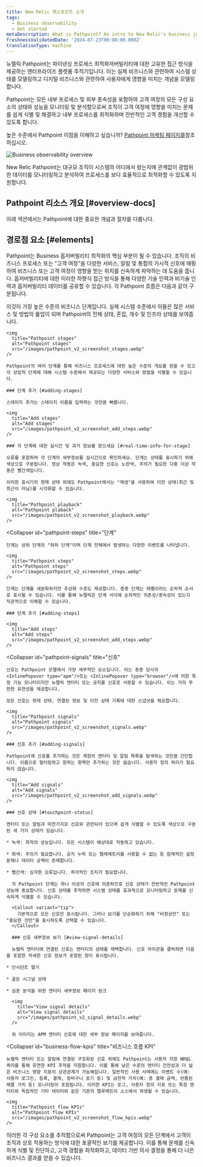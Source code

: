 ```yaml
---
title: New Relic 패스포인트 소개
tags:
  - Business observability
  - Get started
metaDescription: What is Pathpoint? An intro to New Relic's business journey observability.
freshnessValidatedDate: '2024-07-23T00:00:00.000Z'
translationType: machine
---
```


뉴렐릭 Pathpoint는 파이낸싱 프로세스 최적화저버빌리티에 대한 고유한 접근 방식을 제공하는 엔터프라이즈 플랫폼 추적기입니다. 이는 실제 비즈니스와 관련하여 시스템 상태를 모델링하고 디지털 비즈니스와 관련하여 사용자에게 영향을 미치는 개념을 모델링합니다.

Pathpoint는 모든 내부 프로세스 및 외부 종속성을 포함하여 고객 여정의 모든 구성 요소의 상태와 성능을 모니터링 및 분석함으로써 조직이 고객 여정에 영향을 미치는 문제를 쉽게 식별 및 해결하고 내부 프로세스를 최적화하며 전반적인 고객 경험을 개선할 수 있도록 합니다.

높은 수준에서 Pathpoint 이점을 이해하고 싶습니까? [Pathpoint 마케팅 페이지를](https://newrelic.com/platform/pathpoint)참조하십시오.

<img
  title="Business observability overview"
  alt="Business observability overview"
  src="/images/business-observability_diagram_NR-biz-obs-overview.webp"
/>

<figcaption>
  New Relic Pathpoint는 대규모 조직이 시스템의 어디에서 왔는지에 관계없이 광범위한 데이터를 모니터링하고 분석하여 프로세스를 보다 효율적으로 최적화할 수 있도록 지원합니다.
</figcaption>

## Pathpoint 리소스 개요 [#overview-docs]

아래 섹션에서는 Pathpoint에 대한 중요한 개념과 절차를 다룹니다.

## 경로점 요소 [#elements]

Pathpoint는 Business 옵저버빌리티 최적화의 핵심 부분이 될 수 있습니다. 조직의 비즈니스 프로세스 또는 "고객 여정"을 다양한 서비스, 알림 및 통합의 가시적 신호에 매핑하여 비즈니스 또는 고객 여정이 영향을 받는 위치를 신속하게 파악하는 데 도움을 줍니다. 옵저버빌리티에 대한 이러한 하향식 접근 방식을 통해 다양한 기술 인력과 비기술 인력과 옵저버빌리티 데이터를 공유할 수 있습니다. 각 Pathpoint 흐름은 다음과 같이 구분됩니다.

<CollapserGroup>
  <Collapser
    id="pathpoint-stages"
    title="스테이지"
  >
    이것이 가장 높은 수준의 비즈니스 단계입니다. 실제 시스템 수준에서 이들은 많은 서비스 및 방법의 롤업이 되며 Pathpoint의 전체 상태, 혼잡, 개수 및 인프라 상태를 보여줍니다.

    <img
      title="Pathpoint stages"
      alt="Pathpoint stages"
      src="/images/pathpoint_v2_screenshot_stages.webp"
    />

    Pathpoint의 여러 단계를 통해 비즈니스 프로세스에 대한 높은 수준의 개요를 얻을 수 있고 각 상업적 단계에 대해 시스템 수준에서 제공되는 다양한 서비스와 방법을 식별할 수 있습니다.

    ### 단계 추가 [#adding-stages]

    스테이지 추가는 스테이지 이름을 입력하는 것만큼 빠릅니다.

    <img
      title="Add stages"
      alt="Add stages"
      src="/images/pathpoint_v2_screenshot_add_steps.webp"
    />

    ### 각 단계에 대한 실시간 및 과거 정보를 얻으세요 [#real-time-info-for-stage]

    오류를 포함하여 각 단계의 세부정보를 실시간으로 확인하세요. 단계는 상태를 표시하기 위해 색상으로 구분됩니다. 정상 작동은 녹색, 중요한 신호는 노란색, 주의가 필요한 다중 이상 작동은 빨간색입니다.

    이러한 표시기의 현재 상태 외에도 Pathpoint에서는 "재생"을 사용하여 이전 상태(최근 및 최근이 아님)를 시각화할 수 있습니다.

    <img
      title="Pathpoint playback"
      alt="Pathpoint plaback"
      src="/images/pathpoint_v2_screenshot_playback.webp"
    />
  </Collapser>

  <Collapser
    id="pathpoint-steps"
    title="단계"
  >
    단계는 상위 단계의 "하위 단계"이며 단계 전체에서 발생하는 다양한 이벤트를 나타냅니다.

    <img
      title="Pathpoint steps"
      alt="Pathpoint steps"
      src="/images/pathpoint_v2_screenshot_steps.webp"
    />

    단계는 단계를 세분화하지만 추상화 수준도 제공합니다. 종종 단계는 레벨이라는 순차적 순서로 표시될 수 있습니다. 이를 통해 뉴렐릭은 단계 사이에 순차적인 의존성/종속성이 있는지 직관적으로 이해할 수 있습니다.

    ### 단계 추가 [#adding-steps]

    <img
      title="Add steps"
      alt="Add steps"
      src="/images/pathpoint_v2_screenshot_add_steps.webp"
    />
  </Collapser>

  <Collapser
    id="pathpoint-signals"
    title="신호"
  >
    신호는 Pathpoint 모델에서 가장 세부적인 요소입니다. 이는 종종 당사의 <InlinePopover type="apm"/>또는 <InlinePopover type="browser"/>에 의한 특정 기능 모니터이지만 뉴렐릭 엔터티 또는 공지를 신호로 사용할 수 있습니다. 이는 거의 무한한 유연성을 제공합니다.

    모든 신호는 현재 상태, 연결된 정보 및 이전 상태 기록에 대한 스냅샷을 제공합니다.

    <img
      title="Pathpoint signals"
      alt="Pathpoint signals"
      src="/images/pathpoint_v2_screenshot_signals.webp"
    />

    ### 신호 추가 [#adding-signals]

    Pathpoint에 신호를 추가하는 것은 계정의 엔터티 및 알림 목록을 탐색하는 것만큼 간단합니다. 이름으로 필터링하고 원하는 항목만 추가하는 것은 쉽습니다. 사용자 정의 쿼리가 필요하지 않습니다.

    <img
      title="Add signals"
      alt="Add signals"
      src="/images/pathpoint_v2_screenshot_add_signals.webp"
    />

    ### 신호 상태 [#touchpoint-status]

    엔터티 또는 알림과 마찬가지로 신호와 관련되어 있으며 쉽게 식별할 수 있도록 색상으로 구분된 세 가지 상태가 있습니다.

    * 녹색: 최적의 성능입니다. 모든 시스템이 예상대로 작동하고 있습니다.

    * 회색: 주의가 필요합니다. 공지 누락 또는 텔레메트리를 사용할 수 없는 등 잠재적인 설정 문제나 데이터 공백이 존재합니다.

    * 빨간색: 심각한 오류입니다. 즉각적인 조치가 필요합니다.

      각 Pathpoint 단계는 하나 이상의 신호에 의존하므로 신호 상태가 전반적인 Pathpoint 성능에 중요합니다. 신호 상태를 추적하면 시스템 상태를 효과적으로 모니터링하고 문제를 신속하게 식별할 수 있습니다.

      <Callout variant="tip">
        기본적으로 모든 신호만 표시됩니다. 그러나 보기를 단순화하기 위해 "비정상만" 또는 "중요한 것만"을 표시하도록 선택할 수 있습니다.
      </Callout>

      ### 신호 세부정보 보기 [#view-signal-details]

      뉴켈릭 엔터티에 연결된 신호는 엔터티의 상태를 채택합니다. 신호 아이콘을 클릭하면 다음을 포함한 자세한 신호 정보가 포함된 창이 표시됩니다.

    * 인시던트 열기

    * 골든 시그널 상태

    * 심층 분석을 위한 엔터티 세부정보 페이지 링크

      <img
        title="View signal details"
        alt="View signal details"
        src="/images/pathpoint_v2_signal_details.webp"
      />

      위 이미지는 APM 엔터티 신호에 대한 세부 정보 페이지를 보여줍니다.
  </Collapser>

  <Collapser
    id="business-flow-kpis"
    title="비즈니스 흐름 KPI"
  >
    뉴켈릭 엔터티 또는 알림에 연결된 구조화된 신호 외에도 Pathpoint는 사용자 지정 NRQL 쿼리를 통해 유연한 KPI 추적을 지원합니다. 이를 통해 낮은 수준의 엔터티 건전성과 더 넓은 비즈니스 영향 지표의 상관관계가 가능해집니다. 일반적인 사용 사례에는 이벤트 수(예: 사용자 로그인, 등록, 결제, 장바구니 포기 등) 및 금전적 가치(예: 총 결제 금액, 반품된 제품 가치 등) 모니터링이 포함됩니다. 이러한 KPI는 로그, 사용자 정의 지표 또는 특정 엔터티와 독립적인 기타 데이터와 같은 기존의 텔루메트리 소스에서 파생될 수 있습니다.

    <img
      title="Pathpoint flow KPIs"
      alt="Pathpoint flow KPIs"
      src="/images/pathpoint_v2_screenshot_flow_kpis.webp"
    />
  </Collapser>
</CollapserGroup>

이러한 각 구성 요소를 추적함으로써 Pathpoint는 고객 여정의 모든 단계에서 고객이 조직과 상호 작용하는 방식에 대한 포괄적인 보기를 제공합니다. 이를 통해 문제를 신속하게 식별 및 진단하고, 고객 경험을 최적화하고, 데이터 기반 의사 결정을 통해 더 나은 비즈니스 결과를 얻을 수 있습니다.
